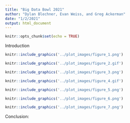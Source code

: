 ```yaml
---
title: "Big Data Bowl 2021"
author: "Dylan Blechner, Evan Weiss, and Greg Ackerman"
date: "1/2/2021"
output: html_document
---
```


```r
knitr::opts_chunk$set(echo = TRUE)
```
Introduction


```r
knitr::include_graphics('../plot_images/figure_1.png')
```



```r
knitr::include_graphics('../plot_images/figure_2.gif')
```



```r
knitr::include_graphics('../plot_images/figure_3.png')
```



```r
knitr::include_graphics('../plot_images/figure_4.gif')
```



```r
knitr::include_graphics('../plot_images/figure_5.png')
```



```r
knitr::include_graphics('../plot_images/figure_6.png')
```



```r
knitr::include_graphics('../plot_images/figure_7.png')
```

Conclusion:
